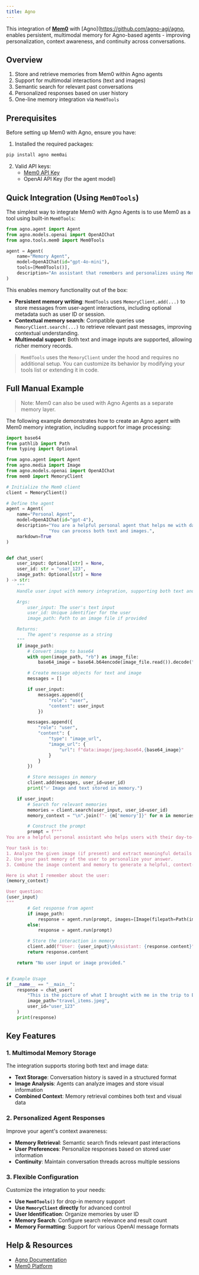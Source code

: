 ```yaml
---
title: Agno
---
```

<Snippet file="async-memory-add.mdx" />


This integration of [**Mem0**](https://github.com/mem0ai/mem0) with [Agno](https://github.com/agno-agi/agno, enables persistent, multimodal memory for Agno-based agents - improving personalization, context awareness, and continuity across conversations.

## Overview

1. Store and retrieve memories from Mem0 within Agno agents
2. Support for multimodal interactions (text and images)
3. Semantic search for relevant past conversations
4. Personalized responses based on user history
5. One-line memory integration via `Mem0Tools`

## Prerequisites

Before setting up Mem0 with Agno, ensure you have:

1. Installed the required packages:
```bash
pip install agno mem0ai
```

2. Valid API keys:
   - [Mem0 API Key](https://app.mem0.ai/dashboard/api-keys)
   - OpenAI API Key (for the agent model)

## Quick Integration (Using `Mem0Tools`)

The simplest way to integrate Mem0 with Agno Agents is to use Mem0 as a tool using built-in `Mem0Tools`:

```python
from agno.agent import Agent
from agno.models.openai import OpenAIChat
from agno.tools.mem0 import Mem0Tools

agent = Agent(
    name="Memory Agent",
    model=OpenAIChat(id="gpt-4o-mini"),
    tools=[Mem0Tools()],
    description="An assistant that remembers and personalizes using Mem0 memory."
)
```

This enables memory functionality out of the box:

- **Persistent memory writing**: `Mem0Tools` uses `MemoryClient.add(...)` to store messages from user-agent interactions, including optional metadata such as user ID or session.
- **Contextual memory search**: Compatible queries use `MemoryClient.search(...)` to retrieve relevant past messages, improving contextual understanding.
- **Multimodal support**: Both text and image inputs are supported, allowing richer memory records.

> `Mem0Tools` uses the `MemoryClient` under the hood and requires no additional setup. You can customize its behavior by modifying your tools list or extending it in code.

## Full Manual Example

> Note: Mem0 can also be used with Agno Agents as a separate memory layer.

The following example demonstrates how to create an Agno agent with Mem0 memory integration, including support for image processing:

```python
import base64
from pathlib import Path
from typing import Optional

from agno.agent import Agent
from agno.media import Image
from agno.models.openai import OpenAIChat
from mem0 import MemoryClient

# Initialize the Mem0 client
client = MemoryClient()

# Define the agent
agent = Agent(
    name="Personal Agent",
    model=OpenAIChat(id="gpt-4"),
    description="You are a helpful personal agent that helps me with day to day activities."
                "You can process both text and images.",
    markdown=True
)


def chat_user(
    user_input: Optional[str] = None,
    user_id: str = "user_123",
    image_path: Optional[str] = None
) -> str:
    """
    Handle user input with memory integration, supporting both text and images.

    Args:
        user_input: The user's text input
        user_id: Unique identifier for the user
        image_path: Path to an image file if provided

    Returns:
        The agent's response as a string
    """
    if image_path:
        # Convert image to base64
        with open(image_path, "rb") as image_file:
            base64_image = base64.b64encode(image_file.read()).decode("utf-8")

        # Create message objects for text and image
        messages = []

        if user_input:
            messages.append({
                "role": "user",
                "content": user_input
            })

        messages.append({
            "role": "user",
            "content": {
                "type": "image_url",
                "image_url": {
                    "url": f"data:image/jpeg;base64,{base64_image}"
                }
            }
        })

        # Store messages in memory
        client.add(messages, user_id=user_id)
        print("✅ Image and text stored in memory.")

    if user_input:
        # Search for relevant memories
        memories = client.search(user_input, user_id=user_id)
        memory_context = "\n".join(f"- {m['memory']}" for m in memories)

        # Construct the prompt
        prompt = f"""
You are a helpful personal assistant who helps users with their day-to-day activities and keeps track of everything.

Your task is to:
1. Analyze the given image (if present) and extract meaningful details to answer the user's question.
2. Use your past memory of the user to personalize your answer.
3. Combine the image content and memory to generate a helpful, context-aware response.

Here is what I remember about the user:
{memory_context}

User question:
{user_input}
"""
        # Get response from agent
        if image_path:
            response = agent.run(prompt, images=[Image(filepath=Path(image_path))])
        else:
            response = agent.run(prompt)

        # Store the interaction in memory
        client.add(f"User: {user_input}\nAssistant: {response.content}", user_id=user_id)
        return response.content

    return "No user input or image provided."


# Example Usage
if __name__ == "__main__":
    response = chat_user(
        "This is the picture of what I brought with me in the trip to Bahamas",
        image_path="travel_items.jpeg",
        user_id="user_123"
    )
    print(response)
```

## Key Features

### 1. Multimodal Memory Storage

The integration supports storing both text and image data:

- **Text Storage**: Conversation history is saved in a structured format
- **Image Analysis**: Agents can analyze images and store visual information
- **Combined Context**: Memory retrieval combines both text and visual data

### 2. Personalized Agent Responses

Improve your agent's context awareness:

- **Memory Retrieval**: Semantic search finds relevant past interactions
- **User Preferences**: Personalize responses based on stored user information
- **Continuity**: Maintain conversation threads across multiple sessions

### 3. Flexible Configuration

Customize the integration to your needs:

- **Use `Mem0Tools()`** for drop-in memory support
- **Use `MemoryClient` directly** for advanced control
- **User Identification**: Organize memories by user ID
- **Memory Search**: Configure search relevance and result count
- **Memory Formatting**: Support for various OpenAI message formats

## Help & Resources

- [Agno Documentation](https://docs.agno.com/introduction)
- [Mem0 Platform](https://app.mem0.ai/)

<Snippet file="get-help.mdx" />
